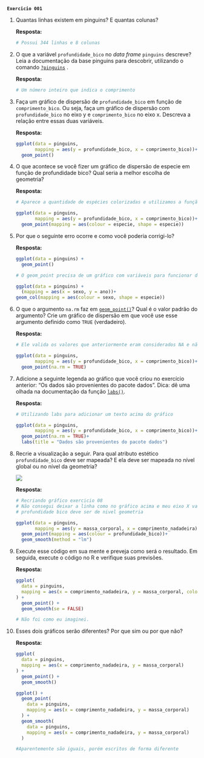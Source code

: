 **`Exercicio 001`**

1.  Quantas linhas existem em pinguins? E quantas colunas?

    **Resposta:**

    ```r

    # Possui 344 linhas e 8 colunas
    ```

2.  O que a variável `profundidade_bico` no *data frame* `pinguins` descreve? Leia a documentação da base pinguins para descobrir, utilizando o comando [`?pinguins`](https://rdrr.io/pkg/dados/man/pinguins.html) .

    **Resposta:**

    ```r

    # Um número inteiro que indica o comprimento
    ```

3.  Faça um gráfico de dispersão de `profundidade_bico` em função de `comprimento_bico`. Ou seja, faça um gráfico de dispersão com `profundidade_bico` no eixo y e `comprimento_bico` no eixo x. Descreva a relação entre essas duas variáveis.

    **Resposta:**

    ```r

    ggplot(data = pinguins,
           mapping = aes(y = profundidade_bico, x = comprimento_bico))+
      geom_point()
    ```

4.  O que acontece se você fizer um gráfico de dispersão de especie em função de profundidade bico? Qual seria a melhor escolha de geometria?

    **Resposta:**

    ```r
    # Aparece a quantidade de espécies colorizadas e utilizamos a função shape para uma melhor visualização dos dados de forma geometrica.

    ggplot(data = pinguins,
           mapping = aes(y = profundidade_bico, x = comprimento_bico))+
      geom_point(mapping = aes(colour = especie, shape = especie))

    ```

5.  Por que o seguinte erro ocorre e como você poderia corrigi-lo?

    **Resposta:**

    ```r
    ggplot(data = pinguins) + 
      geom_point()
    ```

    ```r
    # O geom_point precisa de um gráfico com variáveis para funcionar de forma eficiente. Para isso recriei o gráfico com novas variáveis.

    ggplot(data = pinguins) + 
      (mapping = aes(x = sexo, y = ano))+
    geom_col(mapping = aes(colour = sexo, shape = especie))

    ```

6.  O que o argumento `na.rm` faz em [`geom_point()`](https://ggplot2.tidyverse.org/reference/geom_point.html)? Qual é o valor padrão do argumento? Crie um gráfico de dispersão em que você use esse argumento definido como `TRUE` (verdadeiro).

    **Resposta:**

    ```r
    # Ele valida os valores que anteriormente eram considerados NA e não entravam na contagem, porém o R avisava que tinham dois elemententos do gráfico faltando.

    ggplot(data = pinguins,
           mapping = aes(y = profundidade_bico, x = comprimento_bico))+
      geom_point(na.rm = TRUE)
    ```

7.  Adicione a seguinte legenda ao gráfico que você criou no exercício anterior: “Os dados são provenientes do pacote dados”. Dica: dê uma olhada na documentação da função [`labs()`](https://ggplot2.tidyverse.org/reference/labs.html).

    **Resposta:**

    ```r
    # Utilizando labs para adicionar um texto acima do gráfico

    ggplot(data = pinguins,
           mapping = aes(y = profundidade_bico, x = comprimento_bico))+
      geom_point(na.rm = TRUE)+
      labs(title = "Dados são provenientes do pacote dados")

    ```

8.  Recrie a visualização a seguir. Para qual atributo estético `profundidade_bico` deve ser mapeada? E ela deve ser mapeada no nível global ou no nível da geometria?

    ![](images/grafico_ex001.png)

    **Resposta:**

    ```r
    # Recriando gráfico exercicio 08
    # Não consegui deixar a linha como no gráfico acima e meu eixo X vai até 5500, ainda pretendo voltar nesse exercicio futuramente q
    # profundidade bico deve ser de nivel geometria

    ggplot(data = pinguins,
           mapping = aes(y = massa_corporal, x = comprimento_nadadeira))+
      geom_point(mapping = aes(colour = profundidade_bico))+
      geom_smooth(method = "lm")
    ```

9.  Execute esse código em sua mente e preveja como será o resultado. Em seguida, execute o código no R e verifique suas previsões.

    **Resposta:**

    ```r
    ggplot(
      data = pinguins,
      mapping = aes(x = comprimento_nadadeira, y = massa_corporal, color = ilha)
    ) +
      geom_point() +
      geom_smooth(se = FALSE)
    ```

    ```r
    # Não foi como eu imaginei.
    ```

10. Esses dois gráficos serão diferentes? Por que sim ou por que não?

    **Resposta:**

    ```r
    ggplot(
      data = pinguins,
      mapping = aes(x = comprimento_nadadeira, y = massa_corporal)
    ) +
      geom_point() +
      geom_smooth()
    ```

    ```r
    ggplot() +
      geom_point(
        data = pinguins,
        mapping = aes(x = comprimento_nadadeira, y = massa_corporal)
      ) +
      geom_smooth(
        data = pinguins,
        mapping = aes(x = comprimento_nadadeira, y = massa_corporal)
      )
    ```

    ```r
    #Aparentemente são iguais, porém escritos de forma diferente
    ```
